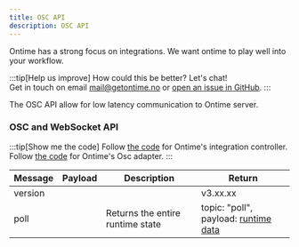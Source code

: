 ```yaml
---
title: OSC API
description: OSC API
---
```


Ontime has a strong focus on integrations. We want ontime to play well into your workflow.

:::tip[Help us improve]
How could this be better? Let's chat!\
Get in touch on email [mail@getontime.no](mailto:mail@getontime.no) or [open an issue in GitHub](https://github.com/cpvalente/ontime/issues).
:::

The OSC API allow for low latency communication to Ontime server.

### OSC and WebSocket API

:::tip[Show me the code]
Follow [the code](https://github.com/cpvalente/ontime/blob/master/apps/server/src/controllers/integrationController.ts) for Ontime's integration controller.
Follow [the code](https://github.com/cpvalente/ontime/blob/master/apps/server/src/adapter/OscAdapter.ts) for Ontime's Osc adapter.
:::


| Message                    | Payload                        | Description                                                 | Return                                                           |
| -------------------------- | ------------------------------ | ----------------------------------------------------------- | ---------------------------------------------------------------- |
| version                    |                                |                                                             | v3.xx.xx                                                         |
| poll                       |                                | Returns the entire runtime state                            | topic: "poll", payload: [runtime data](/api/runtime-data)        |

